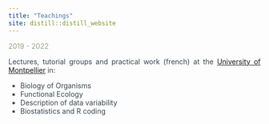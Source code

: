 ```yaml
---
title: "Teachings"
site: distill::distill_website
---
```


<style>
body {
text-align: justify;
color: #36454F}
</style>


<span style="color: #93A588;">2019 - 2022</span>

Lectures, tutorial groups and practical work (french) at the 
[University of Montpellier](https://www.umontpellier.fr/en/) in:

- Biology of Organisms
- Functional Ecology
- Description of data variability
- Biostatistics and R coding


